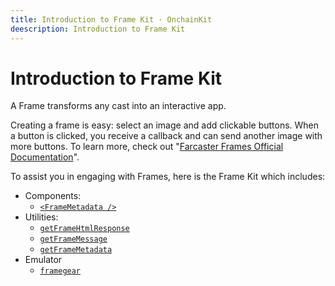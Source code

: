 ```yaml
---
title: Introduction to Frame Kit · OnchainKit
deescription: Introduction to Frame Kit
---
```


# Introduction to Frame Kit

A Frame transforms any cast into an interactive app.

Creating a frame is easy: select an image and add clickable buttons. When a button is clicked,
you receive a callback and can send another image with more buttons.
To learn more, check out "[Farcaster Frames Official Documentation](https://docs.farcaster.xyz/learn/what-is-farcaster/frames)".

To assist you in engaging with Frames, here is the Frame Kit which includes:

- Components:
  - [`<FrameMetadata />`](/frame/frame-metadata)
- Utilities:
  - [`getFrameHtmlResponse`](/frame/get-frame-html-response)
  - [`getFrameMessage`](/frame/get-frame-message)
  - [`getFrameMetadata`](/frame/get-frame-metadata)
- Emulator
  - [`framegear`](/frame/framegear)

